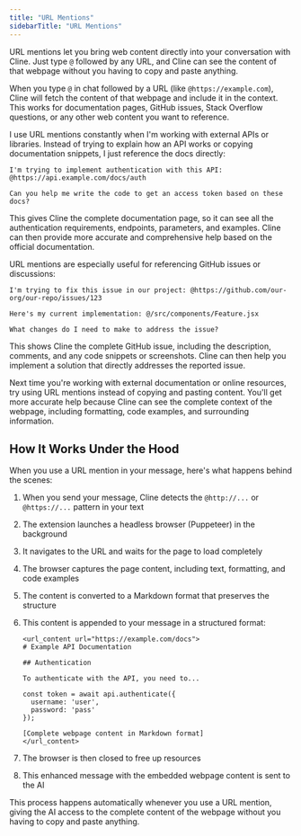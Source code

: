 ```yaml
---
title: "URL Mentions"
sidebarTitle: "URL Mentions"
---
```


URL mentions let you bring web content directly into your conversation with Cline. Just type `@` followed by any URL, and Cline can see the content of that webpage without you having to copy and paste anything.

When you type `@` in chat followed by a URL (like `@https://example.com`), Cline will fetch the content of that webpage and include it in the context. This works for documentation pages, GitHub issues, Stack Overflow questions, or any other web content you want to reference.

I use URL mentions constantly when I'm working with external APIs or libraries. Instead of trying to explain how an API works or copying documentation snippets, I just reference the docs directly:

```
I'm trying to implement authentication with this API: @https://api.example.com/docs/auth

Can you help me write the code to get an access token based on these docs?
```

This gives Cline the complete documentation page, so it can see all the authentication requirements, endpoints, parameters, and examples. Cline can then provide more accurate and comprehensive help based on the official documentation.

URL mentions are especially useful for referencing GitHub issues or discussions:

```
I'm trying to fix this issue in our project: @https://github.com/our-org/our-repo/issues/123

Here's my current implementation: @/src/components/Feature.jsx

What changes do I need to make to address the issue?
```

This shows Cline the complete GitHub issue, including the description, comments, and any code snippets or screenshots. Cline can then help you implement a solution that directly addresses the reported issue.

Next time you're working with external documentation or online resources, try using URL mentions instead of copying and pasting content. You'll get more accurate help because Cline can see the complete context of the webpage, including formatting, code examples, and surrounding information.

## How It Works Under the Hood

When you use a URL mention in your message, here's what happens behind the scenes:

1. When you send your message, Cline detects the `@http://...` or `@https://...` pattern in your text
2. The extension launches a headless browser (Puppeteer) in the background
3. It navigates to the URL and waits for the page to load completely
4. The browser captures the page content, including text, formatting, and code examples
5. The content is converted to a Markdown format that preserves the structure
6. This content is appended to your message in a structured format:

    ```
    <url_content url="https://example.com/docs">
    # Example API Documentation

    ## Authentication

    To authenticate with the API, you need to...

    const token = await api.authenticate({
      username: 'user',
      password: 'pass'
    });

    [Complete webpage content in Markdown format]
    </url_content>
    ```

7. The browser is then closed to free up resources
8. This enhanced message with the embedded webpage content is sent to the AI

This process happens automatically whenever you use a URL mention, giving the AI access to the complete content of the webpage without you having to copy and paste anything.
